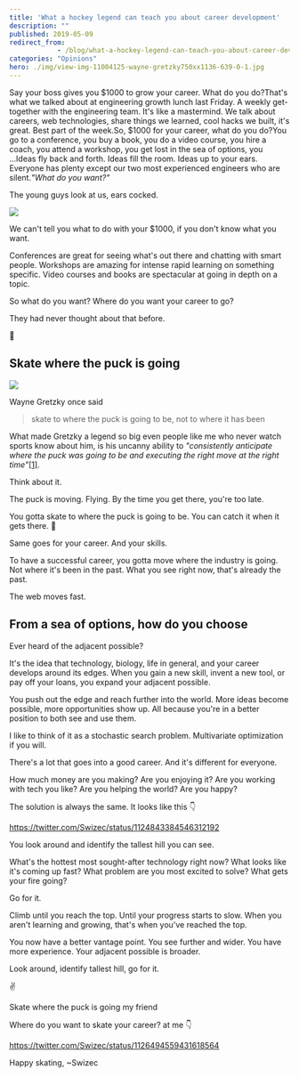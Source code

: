 ```yaml
---
title: 'What a hockey legend can teach you about career development'
description: ""
published: 2019-05-09
redirect_from: 
            - /blog/what-a-hockey-legend-can-teach-you-about-career-development/swizec/9071
categories: "Opinions"
hero: ./img/view-img-11004125-wayne-gretzky750xx1136-639-0-1.jpg
---
```

Say your boss gives you $1000 to grow your career. What do you do?That&#x27;s what we talked about at engineering growth lunch last Friday. A weekly get-together with the engineering team. It&#x27;s like a mastermind. We talk about careers, web technologies, share things we learned, cool hacks we built, it&#x27;s great. Best part of the week.So, $1000 for your career, what do you do?You go to a conference, you buy a book, you do a video course, you hire a coach, you attend a workshop, you get lost in the sea of options, you ...Ideas fly back and forth. Ideas fill the room. Ideas up to your ears. Everyone has plenty except our two most experienced engineers who are silent._&quot;What do you want?&quot;_

The young guys look at us, ears cocked.

![](./img/media-j6Q00U29sHyzS-giphy.gif)

We can&#x27;t tell you what to do with your \$1000, if you don&#x27;t know what you want.

Conferences are great for seeing what&#x27;s out there and chatting with smart people. Workshops are amazing for intense rapid learning on something specific. Video courses and books are spectacular at going in depth on a topic.

So what do you want? Where do you want your career to go?

They had never thought about that before.

🤔

## Skate where the puck is going

![](./img/view-img-11004125-wayne-gretzky750xx1136-639-0-1.jpg)

Wayne Gretzky once said

> skate to where the puck is going to be, not to where it has been

What made Gretzky a legend so big even people like me who never watch sports know about him, is his uncanny ability to _&quot;consistently anticipate where the puck was going to be and executing the right move at the right time&quot;_[\[1\]](https://en.wikipedia.org/wiki/Wayne_Gretzky).

Think about it.

The puck is moving. Flying. By the time you get there, you&#x27;re too late.

You gotta skate to where the puck is going to be. You can catch it when it gets there. 🏑

Same goes for your career. And your skills.

To have a successful career, you gotta move where the industry is going. Not where it&#x27;s been in the past. What you see right now, that&#x27;s already the past.

The web moves fast.

## From a sea of options, how do you choose

Ever heard of the adjacent possible?

It&#x27;s the idea that technology, biology, life in general, and your career develops around its edges. When you gain a new skill, invent a new tool, or pay off your loans, you expand your adjacent possible.

You push out the edge and reach further into the world. More ideas become possible, more opportunities show up. All because you&#x27;re in a better position to both see and use them.

I like to think of it as a stochastic search problem. Multivariate optimization if you will.

There&#x27;s a lot that goes into a good career. And it&#x27;s different for everyone.

How much money are you making? Are you enjoying it? Are you working with tech you like? Are you helping the world? Are you happy?

The solution is always the same. It looks like this 👇

https://twitter.com/Swizec/status/1124843384546312192

You look around and identify the tallest hill you can see.

What&#x27;s the hottest most sought-after technology right now? What looks like it&#x27;s coming up fast? What problem are you most excited to solve? What gets your fire going?

Go for it.

Climb until you reach the top. Until your progress starts to slow. When you aren&#x27;t learning and growing, that&#x27;s when you&#x27;ve reached the top.

You now have a better vantage point. You see further and wider. You have more experience. Your adjacent possible is broader.

Look around, identify tallest hill, go for it.

✌️

Skate where the puck is going my friend

Where do you want to skate your career? at me 👇

https://twitter.com/Swizec/status/1126494559431618564

Happy skating, ~Swizec
